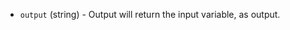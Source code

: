 <!-- Code generated from the comments of the DatasourceOutput struct in datasource/null/data.go; DO NOT EDIT MANUALLY -->

- `output` (string) - Output will return the input variable, as output.

<!-- End of code generated from the comments of the DatasourceOutput struct in datasource/null/data.go; -->
